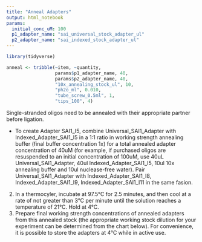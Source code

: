 ```yaml
---
title: "Anneal Adapters"
output: html_notebook
params:
  initial_conc_uM: 100
  p1_adapter_name: "sai_universal_stock_adapter_ul"
  p2_adapter_name: "sai_indexed_stock_adapter_ul"
---
```

```r
library(tidyverse)
```

```r
anneal <- tribble(~item, ~quantity,
                  params$p1_adapter_name, 40,
                  params$p2_adapter_name, 40, 
                  "10x_annealing_stock_ul", 10,
                  "ph2o_ml", 0.010, 
                  "tube_screw_0.5ml", 1,
                  "tips_100", 4)

```

Single-stranded oligos need to be annealed with their appropriate partner before ligation. 
 
- To create Adapter SAI1_I5, combine Universal_SAI1_Adapter with Indexed_Adapter_SAI1_I5 in a 1:1 ratio in working strength annealing buffer (final buffer concentration 1x) for a total annealed adapter concentration of 40uM (for example, if purchased oligos are resuspended to an initial concentration of 100uM, use 40uL Universal_SAI1_Adapter, 40ul Indexed_Adapter_SAI1_I5, 10ul 10x annealing buffer and 10ul nuclease-free water). Pair Universal_SAI1_Adapter with Indexed_Adapter_SAI1_I8, Indexed_Adapter_SAI1_I9, Indexed_Adapter_SAI1_I11 in the same fasion.
2.   In a thermocyler, incubate at 97.5°C for 2.5 minutes, and then cool at a rate of not greater than 3°C per minute until the solution reaches a temperature of 21°C. Hold at 4°C.
3.   Prepare final working strength concentrations of annealed adapters from this annealed stock (the appropriate working stock dilution for your experiment can be determined from the chart below). For convenience, it is possible to store the adapters at 4°C while in active use.  
